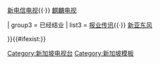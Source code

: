{{Navbox
| name  = 新加坡电视台
| title  = {{flagicon|SGP}} <span style="font-size: 15px">[[新加坡]]电视-{台}-</span>
| style  =  text-align:left; vertical-align: top; font-size: 13px;
| group-style = text-align:left; vertical-align:middle; background:#efefef;
| below-style = text-align: left;


| group1 = 免费电视-{台}-
| list1  = [[新传媒私人有限公司|新传媒]]

| group2 = 收费电视-{台}-
| list2  = [[星和视界]]{{·}} [[新电信电视]]{{·}} [[麒麟电视]]

| group3 = 已经结业
| list3  = [[新加坡报业控股|报业传讯]]{{·}} [[东风国际频道#新亚东风|新亚东风]]

}}{{#ifexist:}}
<noinclude>[[Category:大中华地区電視台模板|{{PAGENAME}}]]
[[Category:新加坡电视台]]
[[Category:新加坡模板]]</noinclude>